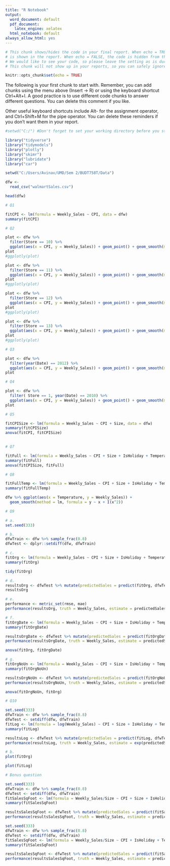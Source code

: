 ---
title: "R Notebook"
output:
  word_document: default
  pdf_document:
    latex_engine: xelatex
  html_notebook: default
always_allow_html: yes
---

```{r setup, include=FALSE}

# This chunk shows/hides the code in your final report. When echo = TRUE, the code
# is shown in the report. When echo = FALSE, the code is hidden from the final report.
# We would like to see your code, so please leave the setting as is during the course.
# This chunk will not show up in your reports, so you can safely ignore its existence.

knitr::opts_chunk$set(echo = TRUE)

```


The following is your first chunk to start with. Remember, you can add chunks using the menu
above (Insert -> R) or using the keyboard shortcut Ctrl+Alt+I. A good practice is to use
different code chunks to answer different questions. You can delete this comment if you like.

Other useful keyboard shortcuts include Alt- for the assignment operator, and Ctrl+Shift+M
for the pipe operator. You can delete these reminders if you don't want them in your report.


```{r}
#setwd("C:/") #Don't forget to set your working directory before you start!

library("tidyverse")
library("tidymodels")
library("plotly")
library("skimr")
library("lubridate")
library("car")
```

```{r}
setwd("C:/Users/Avinav/UMD/Sem 2/BUDT758T/Data")

dfw <-
  read_csv("walmartSales.csv")

```

```{r}

head(dfw)

```

```{r}
# Q1

fitCPI <- lm(formula = Weekly_Sales ~ CPI, data = dfw)
summary(fitCPI)

```

```{r}
# Q2

plot <- dfw %>% 
  filter(Store == 10) %>% 
  ggplot(aes(x = CPI, y = Weekly_Sales)) + geom_point() + geom_smooth(method = lm)
plot
#ggplotly(plot)


```

```{r}

plot <- dfw %>% 
  filter(Store == 11) %>% 
  ggplot(aes(x = CPI, y = Weekly_Sales)) + geom_point() + geom_smooth(method = lm)
plot
#ggplotly(plot)

```

```{r}

plot <- dfw %>% 
  filter(Store == 12) %>% 
  ggplot(aes(x = CPI, y = Weekly_Sales)) + geom_point() + geom_smooth(method = lm)
plot
#ggplotly(plot)

```

```{r}

plot <- dfw %>% 
  filter(Store == 13) %>% 
  ggplot(aes(x = CPI, y = Weekly_Sales)) + geom_point() + geom_smooth(method = lm)
plot
#ggplotly(plot)

```

```{r}
# Q3

plot <- dfw %>% 
  filter(year(Date) == 2012) %>% 
  ggplot(aes(x = CPI, y = Weekly_Sales)) + geom_point() + geom_smooth(method = lm)
plot


```

```{r}
# Q4

plot <- dfw %>% 
  filter( Store == 1, year(Date) == 2010) %>% 
  ggplot(aes(x = CPI, y = Weekly_Sales)) + geom_point() + geom_smooth(method = lm)
plot

```

```{r}
# Q5

fitCPISize <- lm(formula = Weekly_Sales ~ CPI + Size, data = dfw)
summary(fitCPISize)
anova(fitCPI, fitCPISize)
  
```

```{r}
# Q7

fitFull <- lm(formula = Weekly_Sales ~ CPI + Size + IsHoliday + Temperature + Fuel_Price + Unemployment, data = dfw)
summary(fitFull)
anova(fitCPISize, fitFull)

```

```{r}
# Q8

fitFullTemp <- lm(formula = Weekly_Sales ~ CPI + Size + IsHoliday + Temperature + I(Temperature^2) + Fuel_Price + Unemployment, data = dfw)
summary(fitFullTemp)

```

```{r}

dfw %>% ggplot(aes(x = Temperature, y = Weekly_Sales)) + 
  geom_smooth(method = lm, formula = y ~ x + I(x^2))

```

```{r}
# Q9

# a.
set.seed(333)

# b.
dfwTrain <- dfw %>% sample_frac(0.8)
dfwTest <- dplyr::setdiff(dfw, dfwTrain)
```

```{r}
# c.
fitOrg <- lm(formula = Weekly_Sales ~ CPI + Size + IsHoliday + Temperature + I(Temperature^2) + Fuel_Price + Unemployment, data = dfwTest)
summary(fitOrg)

```

```{r}
tidy(fitOrg)
```


```{r}
# d.
resultsOrg <- dfwTest %>% mutate(predictedSales = predict(fitOrg, dfwTest))
resultsOrg

```

```{r}
# e.
performance <- metric_set(rmse, mae)
performance(resultsOrg, truth = Weekly_Sales, estimate = predictedSales)

```

```{r}
# f.
fitOrgDate <- lm(formula = Weekly_Sales ~ CPI + Size + IsHoliday + Temperature + I(Temperature^2) + Fuel_Price + Unemployment + Date, data = dfwTest)
summary(fitOrgDate)

```

```{r}
resultsOrgDate <- dfwTest %>% mutate(predictedSales = predict(fitOrgDate, dfwTest))
performance(resultsOrgDate, truth = Weekly_Sales, estimate = predictedSales)

```

```{r}
anova(fitOrg, fitOrgDate)

```


```{r}
# g.
fitOrgNoUn <- lm(formula = Weekly_Sales ~ CPI + Size + IsHoliday + Temperature + I(Temperature^2) + Fuel_Price, data = dfwTest)
summary(fitOrgNoUn)

```

```{r}
resultsOrgNoUn <- dfwTest %>% mutate(predictedSales = predict(fitOrgNoUn, dfwTest))
performance(resultsOrgNoUn, truth = Weekly_Sales, estimate = predictedSales)

```

```{r}
anova(fitOrgNoUn, fitOrg)
```


```{r}
# Q10

set.seed(333)
dfwTrain <- dfw %>% sample_frac(0.8)
dfwTest <- setdiff(dfw, dfwTrain)
fitLog <- lm(formula = log(Weekly_Sales) ~ CPI + Size + IsHoliday + Temperature + I(Temperature^2) + Fuel_Price + Unemployment, data = dfwTrain)
summary(fitLog)

```

```{r}
resultsLog <- dfwTest %>% mutate(predictedSales = predict(fitLog, dfwTest))
performance(resultsLog, truth = Weekly_Sales, estimate = exp(predictedSales))

```

```{r}
# b.
plot(fitOrg)

```

```{r}
plot(fitLog)

```

```{r}
# Bonus question

set.seed(333)
dfwTrain <- dfw %>% sample_frac(0.8)
dfwTest <- setdiff(dfw, dfwTrain)
fitSalesSqFoot <- lm(formula = Weekly_Sales/Size ~ CPI + Size + IsHoliday + Temperature + I(Temperature^2) + Fuel_Price + Unemployment, data = dfwTest)
summary(fitSalesSqFoot)

```

```{r}
resultsSalesSqFoot <- dfwTest %>% mutate(predictedSales = predict(fitSalesSqFoot, dfwTest))
performance(resultsSalesSqFoot, truth = Weekly_Sales, estimate = predictedSales*Size)

```

```{r}
set.seed(333)
dfwTrain <- dfw %>% sample_frac(0.8)
dfwTest <- setdiff(dfw, dfwTrain)
fitSalesSqFoot <- lm(formula = Weekly_Sales/Size ~ CPI + IsHoliday + Temperature + I(Temperature^2) + Fuel_Price + Unemployment, data = dfwTest)
summary(fitSalesSqFoot)

```

```{r}
resultsSalesSqFoot <- dfwTest %>% mutate(predictedSales = predict(fitSalesSqFoot, dfwTest))
performance(resultsSalesSqFoot, truth = Weekly_Sales, estimate = predictedSales*Size)

```

